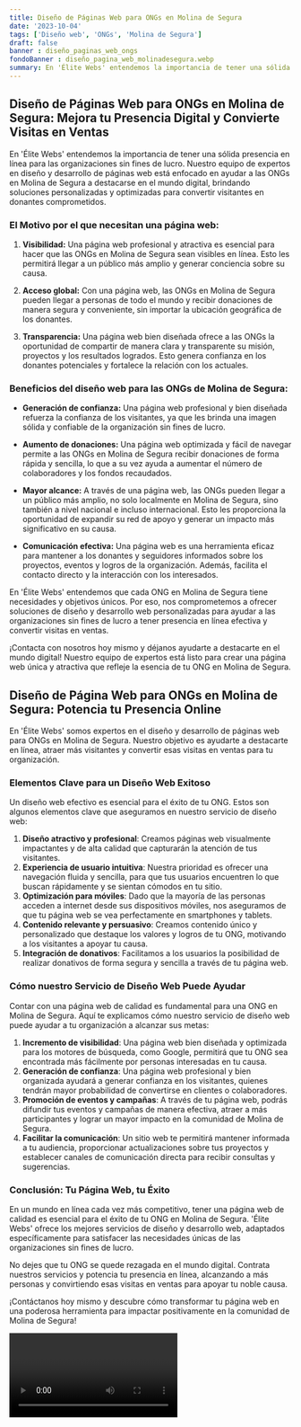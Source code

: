 ```yaml
---
title: Diseño de Páginas Web para ONGs en Molina de Segura
date: '2023-10-04'
tags: ['Diseño web', 'ONGs', 'Molina de Segura']
draft: false
banner : diseño_paginas_web_ongs
fondoBanner : diseño_pagina_web_molinadesegura.webp
summary: En 'Élite Webs' entendemos la importancia de tener una sólida presencia en línea para las organizaciones sin fines de lucro. Nuestro equipo de expertos en diseño y desarrollo de páginas web está enfocado en ayudar a las ONGs en Molina de Segura a destacarse en el mundo digital, brindando soluciones personalizadas y optimizadas para convertir visitantes en donantes comprometidos.
---
```


## Diseño de Páginas Web para ONGs en Molina de Segura: Mejora tu Presencia Digital y Convierte Visitas en Ventas

En 'Élite Webs' entendemos la importancia de tener una sólida presencia en línea para las organizaciones sin fines de lucro. Nuestro equipo de expertos en diseño y desarrollo de páginas web está enfocado en ayudar a las ONGs en Molina de Segura a destacarse en el mundo digital, brindando soluciones personalizadas y optimizadas para convertir visitantes en donantes comprometidos.

### El Motivo por el que necesitan una página web:

1. **Visibilidad:** Una página web profesional y atractiva es esencial para hacer que las ONGs en Molina de Segura sean visibles en línea. Esto les permitirá llegar a un público más amplio y generar conciencia sobre su causa.

2. **Acceso global:** Con una página web, las ONGs en Molina de Segura pueden llegar a personas de todo el mundo y recibir donaciones de manera segura y conveniente, sin importar la ubicación geográfica de los donantes.

3. **Transparencia:** Una página web bien diseñada ofrece a las ONGs la oportunidad de compartir de manera clara y transparente su misión, proyectos y los resultados logrados. Esto genera confianza en los donantes potenciales y fortalece la relación con los actuales.

### Beneficios del diseño web para las ONGs de Molina de Segura:

- **Generación de confianza:** Una página web profesional y bien diseñada refuerza la confianza de los visitantes, ya que les brinda una imagen sólida y confiable de la organización sin fines de lucro.

- **Aumento de donaciones:** Una página web optimizada y fácil de navegar permite a las ONGs en Molina de Segura recibir donaciones de forma rápida y sencilla, lo que a su vez ayuda a aumentar el número de colaboradores y los fondos recaudados.

- **Mayor alcance:** A través de una página web, las ONGs pueden llegar a un público más amplio, no solo localmente en Molina de Segura, sino también a nivel nacional e incluso internacional. Esto les proporciona la oportunidad de expandir su red de apoyo y generar un impacto más significativo en su causa.

- **Comunicación efectiva:** Una página web es una herramienta eficaz para mantener a los donantes y seguidores informados sobre los proyectos, eventos y logros de la organización. Además, facilita el contacto directo y la interacción con los interesados.

En 'Élite Webs' entendemos que cada ONG en Molina de Segura tiene necesidades y objetivos únicos. Por eso, nos comprometemos a ofrecer soluciones de diseño y desarrollo web personalizadas para ayudar a las organizaciones sin fines de lucro a tener presencia en línea efectiva y convertir visitas en ventas.

¡Contacta con nosotros hoy mismo y déjanos ayudarte a destacarte en el mundo digital! Nuestro equipo de expertos está listo para crear una página web única y atractiva que refleje la esencia de tu ONG en Molina de Segura.

<GifSeo />

<Cta />

## Diseño de Página Web para ONGs en Molina de Segura: Potencia tu Presencia Online

En 'Élite Webs' somos expertos en el diseño y desarrollo de páginas web para ONGs en Molina de Segura. Nuestro objetivo es ayudarte a destacarte en línea, atraer más visitantes y convertir esas visitas en ventas para tu organización.

### Elementos Clave para un Diseño Web Exitoso

Un diseño web efectivo es esencial para el éxito de tu ONG. Estos son algunos elementos clave que aseguramos en nuestro servicio de diseño web:

1. **Diseño atractivo y profesional**: Creamos páginas web visualmente impactantes y de alta calidad que capturarán la atención de tus visitantes.
2. **Experiencia de usuario intuitiva**: Nuestra prioridad es ofrecer una navegación fluida y sencilla, para que tus usuarios encuentren lo que buscan rápidamente y se sientan cómodos en tu sitio.
3. **Optimización para móviles**: Dado que la mayoría de las personas acceden a internet desde sus dispositivos móviles, nos aseguramos de que tu página web se vea perfectamente en smartphones y tablets.
4. **Contenido relevante y persuasivo**: Creamos contenido único y personalizado que destaque los valores y logros de tu ONG, motivando a los visitantes a apoyar tu causa.
5. **Integración de donativos**: Facilitamos a los usuarios la posibilidad de realizar donativos de forma segura y sencilla a través de tu página web.

### Cómo nuestro Servicio de Diseño Web Puede Ayudar

Contar con una página web de calidad es fundamental para una ONG en Molina de Segura. Aquí te explicamos cómo nuestro servicio de diseño web puede ayudar a tu organización a alcanzar sus metas:

1. **Incremento de visibilidad**: Una página web bien diseñada y optimizada para los motores de búsqueda, como Google, permitirá que tu ONG sea encontrada más fácilmente por personas interesadas en tu causa.
2. **Generación de confianza**: Una página web profesional y bien organizada ayudará a generar confianza en los visitantes, quienes tendrán mayor probabilidad de convertirse en clientes o colaboradores.
3. **Promoción de eventos y campañas**: A través de tu página web, podrás difundir tus eventos y campañas de manera efectiva, atraer a más participantes y lograr un mayor impacto en la comunidad de Molina de Segura.
4. **Facilitar la comunicación**: Un sitio web te permitirá mantener informada a tu audiencia, proporcionar actualizaciones sobre tus proyectos y establecer canales de comunicación directa para recibir consultas y sugerencias.

### Conclusión: Tu Página Web, tu Éxito

En un mundo en línea cada vez más competitivo, tener una página web de calidad es esencial para el éxito de tu ONG en Molina de Segura. 'Élite Webs' ofrece los mejores servicios de diseño y desarrollo web, adaptados específicamente para satisfacer las necesidades únicas de las organizaciones sin fines de lucro.

No dejes que tu ONG se quede rezagada en el mundo digital. Contrata nuestros servicios y potencia tu presencia en línea, alcanzando a más personas y convirtiendo esas visitas en ventas para apoyar tu noble causa.

¡Contáctanos hoy mismo y descubre cómo transformar tu página web en una poderosa herramienta para impactar positivamente en la comunidad de Molina de Segura!

<Video />

<CtaBot job='ONGs' city='Molina de Segura'/>

<Gmaps query='Molina de Segura+españa+maps' />